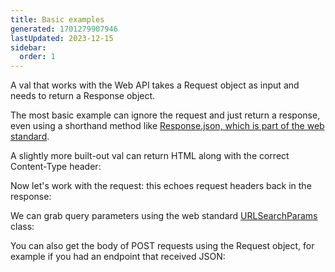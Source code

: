 ```yaml
---
title: Basic examples
generated: 1701279907946
lastUpdated: 2023-12-15
sidebar:
  order: 1
---
```



A val that works with the Web API takes a Request object as input and needs to return a Response object.

The most basic example can ignore the request and just return a response, even using a shorthand method like [Response.json, which is part of the web standard](https://developer.mozilla.org/en-US/docs/Web/API/Response/json_static).

<Val url="https://www.val.town/embed/tmcw/jsonOkExample" />

A slightly more built-out val can return HTML along with the correct Content-Type header:

<Val url="https://www.val.town/embed/tmcw/htmlExample" />

Now let's work with the request: this echoes request headers back in the response:

<Val url="https://www.val.town/embed/tmcw/headersExample" />

We can grab query parameters using the web standard [URLSearchParams](https://developer.mozilla.org/en-US/docs/Web/API/URL/searchParams) class:

<Val url="https://www.val.town/embed/neverstew/queryParams" />

You can also get the body of POST requests using the Request object,
for example if you had an endpoint that received JSON:

<Val url="https://www.val.town/embed/tmcw/jsonBodyParsing" />

